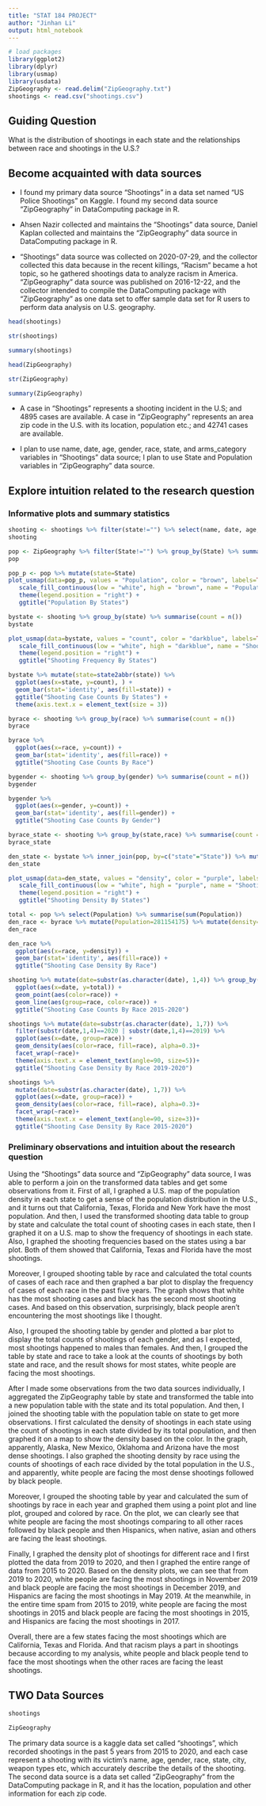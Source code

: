 ```yaml
---
title: "STAT 184 PROJECT" 
author: "Jinhan Li"
output: html_notebook
---
```



```r
# load packages
library(ggplot2)
library(dplyr)
library(usmap)
library(usdata)
ZipGeography <- read.delim("ZipGeography.txt")
shootings <- read.csv("shootings.csv")
```

## Guiding Question

What is the distribution of shootings in each state and the relationships between race and shootings in the U.S.?


## Become acquainted with data sources

* I found my primary data source "Shootings" in a data set named "US Police Shootings" on Kaggle. I found my second data source "ZipGeography" in DataComputing package in R.

* Ahsen Nazir collected and maintains the "Shootings" data source, Daniel Kaplan collected and maintains the "ZipGeography" data source in DataComputing package in R.

* "Shootings" data source was collected on 2020-07-29, and the collector collected this data because in the recent killings, "Racism" became a hot topic, so he gathered shootings data to analyze racism in America. "ZipGeography" data source was published on 2016-12-22, and the collector intended to compile the DataComputing package with "ZipGeography" as one data set to offer sample data set for R users to perform data analysis on U.S. geography.

```r
head(shootings)
```

```r
str(shootings)
```
```r
summary(shootings)
```


```r
head(ZipGeography)
```

```r
str(ZipGeography)
```
```r
summary(ZipGeography)
```


* A case in "Shootings" represents a shooting incident in the U.S; and 4895 cases are available. A case in "ZipGeography" represents an area zip code in the U.S. with its location, population etc.; and 42741 cases are available.

* I plan to use name, date, age, gender, race, state, and arms_category variables in "Shootings" data source; I plan to use State and Population variables in "ZipGeography" data source.



## Explore intuition related to the research question

### Informative plots and summary statistics 

```r
shooting <- shootings %>% filter(state!="") %>% select(name, date, age, gender, race, state, arms_category) %>% mutate(state=abbr2state(state))
shooting
```

```r
pop <- ZipGeography %>% filter(State!="") %>% group_by(State) %>% summarise(Population=sum(Population, na.rm = TRUE))
pop
```

```r
pop_p <- pop %>% mutate(state=State)
plot_usmap(data=pop_p, values = "Population", color = "brown", labels=TRUE) +
   scale_fill_continuous(low = "white", high = "brown", name = "Population by states", label = scales::comma)+
   theme(legend.position = "right") +
   ggtitle("Population By States")
```

```r
bystate <- shooting %>% group_by(state) %>% summarise(count = n()) 
bystate
```

```r
plot_usmap(data=bystate, values = "count", color = "darkblue", labels=TRUE) +
   scale_fill_continuous(low = "white", high = "darkblue", name = "Shooting frequency by states", label = scales::comma)+
   theme(legend.position = "right") +
   ggtitle("Shooting Frequency By States")
```
```r
bystate %>% mutate(state=state2abbr(state)) %>%
  ggplot(aes(x=state, y=count), ) +
  geom_bar(stat='identity', aes(fill=state)) +
  ggtitle("Shooting Case Counts By States") +
  theme(axis.text.x = element_text(size = 3))
```

```r
byrace <- shooting %>% group_by(race) %>% summarise(count = n())
byrace
```

```r
byrace %>% 
  ggplot(aes(x=race, y=count)) +
  geom_bar(stat='identity', aes(fill=race)) +
  ggtitle("Shooting Case Counts By Race") 
```

```r
bygender <- shooting %>% group_by(gender) %>% summarise(count = n())
bygender
```

```r
bygender %>% 
  ggplot(aes(x=gender, y=count)) +
  geom_bar(stat='identity', aes(fill=gender)) +
  ggtitle("Shooting Case Counts By Gender") 
```

```r
byrace_state <- shooting %>% group_by(state,race) %>% summarise(count = n())
byrace_state
```

```r
den_state <- bystate %>% inner_join(pop, by=c("state"="State")) %>% mutate(density=count/Population) %>% arrange(desc(density))
den_state
```
```r
plot_usmap(data=den_state, values = "density", color = "purple", labels=TRUE) +
   scale_fill_continuous(low = "white", high = "purple", name = "Shooting density by states", label = scales::comma)+
   theme(legend.position = "right") +
   ggtitle("Shooting Density By States")
```

```r
total <- pop %>% select(Population) %>% summarise(sum(Population))
den_race <- byrace %>% mutate(Population=281154175) %>% mutate(density=count/Population) %>% arrange(desc(density))
den_race
```

```r
den_race %>% 
  ggplot(aes(x=race, y=density)) +
  geom_bar(stat='identity', aes(fill=race)) +
  ggtitle("Shooting Case Density By Race") 
```

```r
shooting %>% mutate(date=substr(as.character(date), 1,4)) %>% group_by(date, race) %>% summarise(total=n()) %>%
  ggplot(aes(x=date, y=total)) +
  geom_point(aes(color=race)) +
  geom_line(aes(group=race, color=race)) +
  ggtitle("Shooting Case Counts By Race 2015-2020") 
```
```r
shootings %>% mutate(date=substr(as.character(date), 1,7)) %>%
  filter(substr(date,1,4)==2020 | substr(date,1,4)==2019) %>% 
  ggplot(aes(x=date, group=race)) + 
  geom_density(aes(color=race, fill=race), alpha=0.3)+
  facet_wrap(~race)+
  theme(axis.text.x = element_text(angle=90, size=5))+
  ggtitle("Shooting Case Density By Race 2019-2020") 
```
```r
shootings %>% 
  mutate(date=substr(as.character(date), 1,7)) %>% 
  ggplot(aes(x=date, group=race)) + 
  geom_density(aes(color=race, fill=race), alpha=0.3)+
  facet_wrap(~race)+
  theme(axis.text.x = element_text(angle=90, size=3))+
  ggtitle("Shooting Case Density By Race 2015-2020") 
```


### Preliminary observations and intuition about the research question

  Using the "Shootings" data source and "ZipGeography" data source, I was able to perform a join on the transformed data tables and get some observations from it. First of all, I graphed a U.S. map of the population density in each state to get a sense of the population distribution in the U.S., and it turns out that California, Texas, Florida and New York have the most population. 
  And then, I used the transformed shooting data table to group by state and calculate the total count of shooting cases in each state, then I graphed it on a U.S. map to show the frequency of shootings in each state. Also, I graphed the shooting frequencies based on the states using a bar plot. Both of them showed that California, Texas and Florida have the most shootings.
  
  Moreover, I grouped shooting table by race and calculated the total counts of cases of each race and then graphed a bar plot to display the frequency of cases of each race in the past five years. The graph shows that white has the most shooting cases and black has the second most shooting cases. And based on this observation, surprisingly, black people aren't encountering the most shootings like I thought.
  
  Also, I grouped the shooting table by gender and plotted a bar plot to display the total counts of shootings of each gender, and as I expected, most shootings happened to males than females. And then, I grouped the table by state and race to take a look at the counts of shootings by both state and race, and the result shows for most states, white people are facing the most shootings.
  
  After I made some observations from the two data sources individually, I aggregated the ZipGeography table by state and transformed the table into a new population table with the state and its total population. And then, I joined the shooting table with the population table on state to get more observations. I first calculated the density of shootings in each state using the count of shootings in each state divided by its total population, and then graphed it on a map to show the density based on the color. In the graph, apparently, Alaska, New Mexico, Oklahoma and Arizona have the most dense shootings. I also graphed the shooting density by race using the counts of shootings of each race divided by the total population in the U.S., and apparently, white people are facing the most dense shootings followed by black people.
  
  Moreover, I grouped the shooting table by year and calculated the sum of shootings by race in each year and graphed them using a point plot and line plot, grouped and colored by race. On the plot, we can clearly see that white people are facing the most shootings comparing to all other races followed by black people and then Hispanics, when native, asian and others are facing the least shootings.
  
  Finally, I graphed the density plot of shootings for different race and I first plotted the data from 2019 to 2020, and then I graphed the entire range of data from 2015 to 2020. Based on the density plots, we can see that from 2019 to 2020, white people are facing the most shootings in November 2019 and black people are facing the most shootings in December 2019, and Hispanics are facing the most shootings in May 2019. At the meanwhile, in the entire time spam from 2015 to 2019, white people are facing the most shootings in 2015 and black people are facing the most shootings in 2015, and Hispanics are facing the most shootings in 2017.
  
  Overall, there are a few states facing the most shootings which are California, Texas and Florida. And that racism plays a part in shootings because according to my analysis, white people and black people tend to face the most shootings when the other races are facing the least shootings.


## TWO Data Sources

```r
shootings
```
```r
ZipGeography
```
The primary data source is a kaggle data set called "shootings", which recorded shootings in the past 5 years from 2015 to 2020, and each case represent a shooting with its victim's name, age, gender, race, state, city, weapon types etc, which accurately describe the details of the shooting. The second data source is a data set called "ZipGeography" from the DataComputing package in R, and it has the location, population and other information for each zip code.


